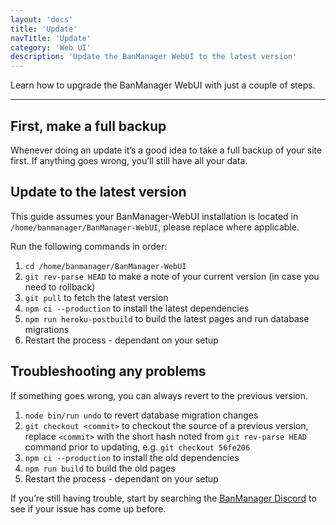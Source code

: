 ```yaml
---
layout: 'docs'
title: 'Update'
navTitle: 'Update'
category: 'Web UI'
description: 'Update the BanManager WebUI to the latest version'
---
```

Learn how to upgrade the BanManager WebUI with just a couple of steps.

---

## First, make a full backup
Whenever doing an update it’s a good idea to take a full backup of your site first. If anything goes wrong, you’ll still have all your data.

## Update to the latest version
This guide assumes your BanManager-WebUI installation is located in `/home/banmanager/BanManager-WebUI`, please replace where applicable.

Run the following commands in order:

1. `cd /home/banmanager/BanManager-WebUI`
1. `git rev-parse HEAD` to make a note of your current version (in case you need to rollback)
1. `git pull` to fetch the latest version
1. `npm ci --production` to install the latest dependencies
1. `npm run heroku-postbuild` to build the latest pages and run database migrations
1. Restart the process - dependant on your setup

## Troubleshooting any problems
If something goes wrong, you can always revert to the previous version.

1. `node bin/run undo` to revert database migration changes
1. `git checkout <commit>` to checkout the source of a previous version, replace `<commit>` with the short hash noted from `git rev-parse HEAD` command prior to updating, e.g. `git checkout 56fe206`
1. `npm ci --production` to install the old dependencies
1. `npm run build` to build the old pages
1. Restart the process - dependant on your setup

If you’re still having trouble, start by searching the [BanManager Discord](https://discord.gg/59bsgZB) to see if your issue has come up before.
